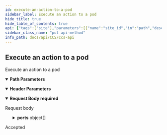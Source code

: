 ```yaml
---
id: execute-an-action-to-a-pod
sidebar_label: Execute an action to a pod
hide_title: true
hide_table_of_contents: true
api: {"tags":["site"],"parameters":[{"name":"site_id","in":"path","description":"Site ID","required":true,"schema":{"type":"integer"}},{"name":"x-api-host","in":"header","description":"Authentication Required Parameters","required":true,"schema":{"type":"string","default":"k8s-taichung-default"}}],"requestBody":{"description":"Request body","content":{"application/json":{"schema":{"required":["action","pod_name","ports"],"type":"object","properties":{"pod_name":{"type":"string"},"action":{"type":"string","description":"The action for a pod.","enum":["associateIP","disassociateIP"]},"ports":{"description":"A list of port mapping","type":"array","items":{"required":["targetPort"],"type":"object","properties":{"targetPort":{"type":"integer","format":"int64"}}}}}},"examples":{"associateIP example":{"summary":"Example with associateIP","value":{"action":"associateIP","pod_name":"string","ports":[{"targetPort":5000}]}},"disassociateIP example":{"summary":"Example with disassociateIP","value":{"action":"disassociateIP","pod_name":"string","ports":[{"targetPort":5000}]}}}}},"required":true},"responses":{"202":{"description":"Accepted","content":{}}},"description":"Execute an action to a pod","method":"put","path":"/sites/{site_id}/container/action/","servers":[{"url":"https://{apigateway}/api/v3/{ApiHost}/","variables":{"apigateway":{"default":"apigateway.twcc.ai"},"ApiHost":{"default":"k8s-taichung-default"}}}],"security":[{"ApiKeyAuth":[]}],"securitySchemes":{"ApiKeyAuth":{"type":"apiKey","in":"header","name":"x-api-key"}},"jsonRequestBodyExample":{"pod_name":"string","action":"associateIP","ports":[{"targetPort":0}]},"info":{"version":"1.5.1","title":"CCS API","description":"This is CCS API.\n"},"postman":{"name":"Execute an action to a pod","description":{"type":"text/plain"},"url":{"path":["sites",":site_id","container","action",""],"host":["{{baseUrl}}"],"query":[],"variable":[{"disabled":false,"description":{"content":"(Required) Site ID","type":"text/plain"},"type":"any","value":"","key":"site_id"}]},"header":[{"disabled":false,"description":{"content":"(Required) Authentication Required Parameters","type":"text/plain"},"key":"x-api-host","value":""},{"key":"Content-Type","value":"application/json"}],"method":"PUT","body":{"mode":"raw","raw":"\"\"","options":{"raw":{"language":"json"}}}}}
sidebar_class_name: "put api-method"
info_path: docs/api/CCS/ccs-api
---
```



## Execute an action to a pod



Execute an action to a pod

<details style={{"marginBottom":"1rem"}} data-collapsed={false} open={true}><summary style={{}}><strong>Path Parameters</strong></summary><div><ul><ParamsItem className={"paramsItem"} param={{"name":"site_id","in":"path","description":"Site ID","required":true,"schema":{"type":"integer"}}}></ParamsItem></ul></div></details><details style={{"marginBottom":"1rem"}} data-collapsed={false} open={true}><summary style={{}}><strong>Header Parameters</strong></summary><div><ul><ParamsItem className={"paramsItem"} param={{"name":"x-api-host","in":"header","description":"Authentication Required Parameters","required":true,"schema":{"type":"string","default":"k8s-taichung-default"}}}></ParamsItem></ul></div></details><MimeTabs><TabItem label={"application/json"} value={"application/json-schema"}><details style={{}} data-collapsed={false} open={true}><summary style={{"textAlign":"left"}}><strong>Request Body</strong><strong style={{"fontSize":"var(--ifm-code-font-size)","color":"var(--openapi-required)"}}> required</strong></summary><div style={{"textAlign":"left","marginLeft":"1rem"}}><div style={{"marginTop":"1rem","marginBottom":"1rem"}}>

Request body

</div></div><ul style={{"marginLeft":"1rem"}}><SchemaItem collapsible={false} name={"pod_name"} required={true} schemaDescription={undefined} schemaName={"string"} qualifierMessage={undefined} defaultValue={undefined}></SchemaItem><SchemaItem collapsible={false} name={"action"} required={true} schemaDescription={"The action for a pod."} schemaName={"string"} qualifierMessage={"**Possible values:** [`associateIP`, `disassociateIP`]"} defaultValue={undefined}></SchemaItem><SchemaItem collapsible={true} className={"schemaItem"}><details style={{}}><summary style={{}}><strong>ports</strong><span style={{"opacity":"0.6"}}> object[]</span></summary><div style={{"marginLeft":"1rem"}}><div style={{"marginTop":".5rem","marginBottom":".5rem"}}>

A list of port mapping

</div><SchemaItem collapsible={false} name={"targetPort"} required={true} schemaDescription={undefined} schemaName={"int64"} qualifierMessage={undefined} defaultValue={undefined}></SchemaItem></div></details></SchemaItem></ul></details></TabItem></MimeTabs><div><ApiTabs><TabItem label={"202"} value={"202"}><div>

Accepted

</div><div></div></TabItem></ApiTabs></div>
      